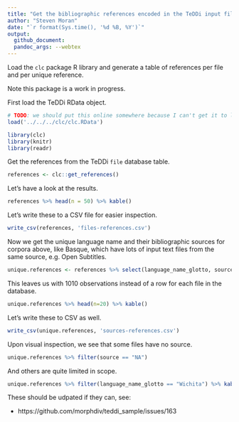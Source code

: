 ```yaml
---
title: "Get the bibliographic references encoded in the TeDDi input files"
author: "Steven Moran"
date: "`r format(Sys.time(), '%d %B, %Y')`"
output:
  github_document:
  pandoc_args: --webtex
---
```


Load the `clc` package R library and generate a table of references per file and per unique reference. 

Note this package is a work in progress. 

First load the TeDDi RData object.

```r
# TODO: we should put this online somewhere because I can't get it to load as part of the clc package
load('../../../clc/clc.RData')
```

```r
library(clc)
library(knitr)
library(readr)
```

Get the references from the TeDDi `file` database table.

```r
references <- clc::get_references()
```

Let's have a look at the results.

```r
references %>% head(n = 50) %>% kable()
```

Let's write these to a CSV file for easier inspection.

```r
write_csv(references, 'files-references.csv')
```

Now we get the unique language name and their bibliographic sources for corpora above, like Basque, which have lots of input text files from the same source, e.g. Open Subtitles.

```r
unique.references <- references %>% select(language_name_glotto, source) %>% distinct()
```

This leaves us with 1010 observations instead of a row for each file in the database.

```r
unique.references %>% head(n=20) %>% kable()
```

Let's write these to CSV as well.

```r
write_csv(unique.references, 'sources-references.csv')
```

Upon visual inspection, we see that some files have no source.

```r
unique.references %>% filter(source == "NA")
```

And others are quite limited in scope.

```r
unique.references %>% filter(language_name_glotto == "Wichita") %>% kable()
```

These should be udpated if they can, see:

* https://github.com/morphdiv/teddi_sample/issues/163

